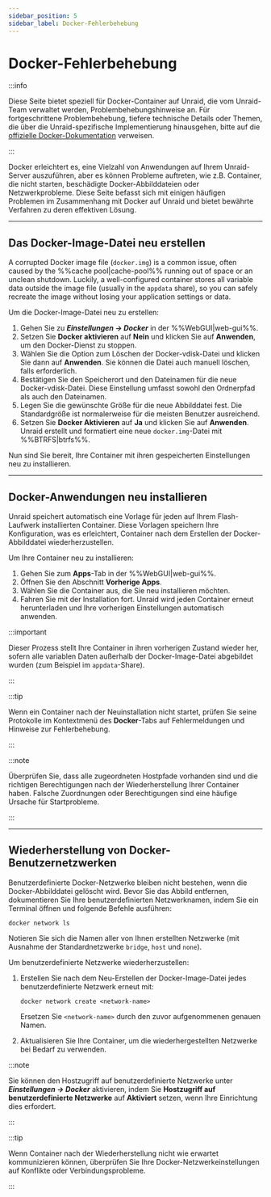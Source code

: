 ```yaml
---
sidebar_position: 5
sidebar_label: Docker-Fehlerbehebung
---
```


# Docker-Fehlerbehebung

:::info

Diese Seite bietet speziell für Docker-Container auf Unraid, die vom Unraid-Team verwaltet werden, Problembehebungshinweise an. Für fortgeschrittene Problembehebung, tiefere technische Details oder Themen, die über die Unraid-spezifische Implementierung hinausgehen, bitte auf die [offizielle Docker-Dokumentation](https://docs.docker.com/) verweisen.

:::

Docker erleichtert es, eine Vielzahl von Anwendungen auf Ihrem Unraid-Server auszuführen, aber es können Probleme auftreten, wie z.B. Container, die nicht starten, beschädigte Docker-Abbilddateien oder Netzwerkprobleme. Diese Seite befasst sich mit einigen häufigen Problemen im Zusammenhang mit Docker auf Unraid und bietet bewährte Verfahren zu deren effektiven Lösung.

---

## Das Docker-Image-Datei neu erstellen

A corrupted Docker image file (`docker.img`) is a common issue, often caused by the %%cache pool|cache-pool%% running out of space or an unclean shutdown. Luckily, a well-configured container stores all variable data outside the image file (usually in the `appdata` share), so you can safely recreate the image without losing your application settings or data.

Um die Docker-Image-Datei neu zu erstellen:

1. Gehen Sie zu ***Einstellungen → Docker*** in der %%WebGUI|web-gui%%.
2. Setzen Sie **Docker aktivieren** auf **Nein** und klicken Sie auf **Anwenden**, um den Docker-Dienst zu stoppen.
3. Wählen Sie die Option zum Löschen der Docker-vdisk-Datei und klicken Sie dann auf **Anwenden**. Sie können die Datei auch manuell löschen, falls erforderlich.
4. Bestätigen Sie den Speicherort und den Dateinamen für die neue Docker-vdisk-Datei. Diese Einstellung umfasst sowohl den Ordnerpfad als auch den Dateinamen.
5. Legen Sie die gewünschte Größe für die neue Abbilddatei fest. Die Standardgröße ist normalerweise für die meisten Benutzer ausreichend.
6. Setzen Sie **Docker Aktivieren** auf **Ja** und klicken Sie auf **Anwenden**. Unraid erstellt und formatiert eine neue `docker.img`-Datei mit %%BTRFS|btrfs%%.

Nun sind Sie bereit, Ihre Container mit ihren gespeicherten Einstellungen neu zu installieren.

---

## Docker-Anwendungen neu installieren

Unraid speichert automatisch eine Vorlage für jeden auf Ihrem Flash-Laufwerk installierten Container. Diese Vorlagen speichern Ihre Konfiguration, was es erleichtert, Container nach dem Erstellen der Docker-Abbilddatei wiederherzustellen.

Um Ihre Container neu zu installieren:

1. Gehen Sie zum **Apps**-Tab in der %%WebGUI|web-gui%%.
2. Öffnen Sie den Abschnitt **Vorherige Apps**.
3. Wählen Sie die Container aus, die Sie neu installieren möchten.
4. Fahren Sie mit der Installation fort. Unraid wird jeden Container erneut herunterladen und Ihre vorherigen Einstellungen automatisch anwenden.

:::important

Dieser Prozess stellt Ihre Container in ihren vorherigen Zustand wieder her, sofern alle variablen Daten außerhalb der Docker-Image-Datei abgebildet wurden (zum Beispiel im `appdata`-Share).

:::

:::tip

Wenn ein Container nach der Neuinstallation nicht startet, prüfen Sie seine Protokolle im Kontextmenü des **Docker**-Tabs auf Fehlermeldungen und Hinweise zur Fehlerbehebung.

:::

:::note

Überprüfen Sie, dass alle zugeordneten Hostpfade vorhanden sind und die richtigen Berechtigungen nach der Wiederherstellung Ihrer Container haben. Falsche Zuordnungen oder Berechtigungen sind eine häufige Ursache für Startprobleme.

:::

---

## Wiederherstellung von Docker-Benutzernetzwerken

Benutzerdefinierte Docker-Netzwerke bleiben nicht bestehen, wenn die Docker-Abbilddatei gelöscht wird. Bevor Sie das Abbild entfernen, dokumentieren Sie Ihre benutzerdefinierten Netzwerknamen, indem Sie ein Terminal öffnen und folgende Befehle ausführen:

```
docker network ls
```

Notieren Sie sich die Namen aller von Ihnen erstellten Netzwerke (mit Ausnahme der Standardnetzwerke `bridge`, `host` und `none`).

Um benutzerdefinierte Netzwerke wiederherzustellen:

1. Erstellen Sie nach dem Neu-Erstellen der Docker-Image-Datei jedes benutzerdefinierte Netzwerk erneut mit:

   ```
   docker network create <network-name>
   ```

   Ersetzen Sie `<network-name>` durch den zuvor aufgenommenen genauen Namen.

2. Aktualisieren Sie Ihre Container, um die wiederhergestellten Netzwerke bei Bedarf zu verwenden.

:::note

Sie können den Hostzugriff auf benutzerdefinierte Netzwerke unter ***Einstellungen → Docker*** aktivieren, indem Sie **Hostzugriff auf benutzerdefinierte Netzwerke** auf **Aktiviert** setzen, wenn Ihre Einrichtung dies erfordert.

:::

:::tip

Wenn Container nach der Wiederherstellung nicht wie erwartet kommunizieren können, überprüfen Sie Ihre Docker-Netzwerkeinstellungen auf Konflikte oder Verbindungsprobleme.

:::
